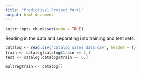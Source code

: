 ```yaml
---
title: "Predictive1_Project_Part1"
output: html_document
---
```


```r
knitr::opts_chunk$set(echo = TRUE)
```


Reading in the data and separating into training and test sets.
```r
catalog <- read.csv("catalog sales data.csv", header = T)
train <- catalog[catalog$train == 1,]
test <- catalog[catalog$train == 0,]
```


```r
multregtrain <- catalog[]
```

